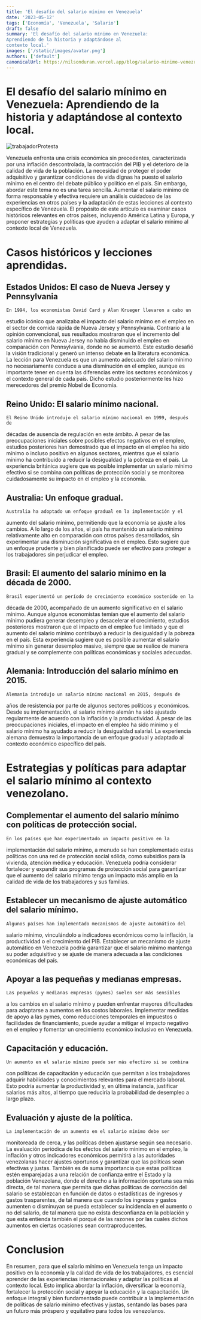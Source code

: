 ```yaml
---
title: 'El desafío del salario mínimo en Venezuela'
date: '2023-05-12'
tags: ['Economía', 'Venezuela', 'Salario']
draft: false
summary: 'El desafío del salario mínimo en Venezuela:
Aprendiendo de la historia y adaptándose al
contexto local.'
images: ['/static/images/avatar.png']
authors: ['default']
canonicalUrl: https://nilsonduran.vercel.app/blog/salario-minimo-venezuela
---
```


# El desafío del salario mínimo en Venezuela: Aprendiendo de la historia y adaptándose al contexto local.

![trabajadorProtesta](/static/images/art-2/bg-articulo-p.jpg)

Venezuela enfrenta una crisis económica sin precedentes, caracterizada
por una inflación descontrolada, la contracción del PIB y el deterioro de la
calidad de vida de la población. La necesidad de proteger el poder adquisitivo y
garantizar condiciones de vida dignas ha puesto el salario mínimo en el centro
del debate público y político en el país. Sin embargo, abordar este tema no es
una tarea sencilla. Aumentar el salario mínimo de forma responsable y efectiva
requiere un análisis cuidadoso de las experiencias en otros países y la
adaptación de estas lecciones al contexto específico de Venezuela. El
propósito de este artículo es examinar casos históricos relevantes en otros
países, incluyendo América Latina y Europa, y proponer estrategias y políticas
que ayuden a adaptar el salario mínimo al contexto local de Venezuela.

# Casos históricos y lecciones aprendidas.

## Estados Unidos: El caso de Nueva Jersey y Pennsylvania

    En 1994, los economistas David Card y Alan Krueger llevaron a cabo un
estudio icónico que analizaba el impacto del salario mínimo en el empleo en el
sector de comida rápida de Nueva Jersey y Pennsylvania. Contrario a la
opinión convencional, sus resultados mostraron que el incremento del salario
mínimo en Nueva Jersey no había disminuido el empleo en comparación con
Pennsylvania, donde no se aumentó. Este estudio desafió la visión tradicional y
generó un intenso debate en la literatura económica. La lección para Venezuela
es que un aumento adecuado del salario mínimo no necesariamente conduce a
una disminución en el empleo, aunque es importante tener en cuenta las
diferencias entre los sectores económicos y el contexto general de cada país.
Dicho estudio posteriormente les hizo merecedores del premio Nobel de
Economía.

## Reino Unido: El salario mínimo nacional.

    El Reino Unido introdujo el salario mínimo nacional en 1999, después de
décadas de ausencia de regulación en este ámbito. A pesar de las
preocupaciones iniciales sobre posibles efectos negativos en el empleo,
estudios posteriores han demostrado que el impacto en el empleo ha sido
mínimo o incluso positivo en algunos sectores, mientras que el salario mínimo
ha contribuido a reducir la desigualdad y la pobreza en el país. La experiencia
británica sugiere que es posible implementar un salario mínimo efectivo si se
combina con políticas de protección social y se monitorea cuidadosamente su
impacto en el empleo y la economía.

## Australia: Un enfoque gradual.

    Australia ha adoptado un enfoque gradual en la implementación y el
aumento del salario mínimo, permitiendo que la economía se ajuste a los
cambios. A lo largo de los años, el país ha mantenido un salario mínimo
relativamente alto en comparación con otros países desarrollados, sin
experimentar una disminución significativa en el empleo. Esto sugiere que un
enfoque prudente y bien planificado puede ser efectivo para proteger a los
trabajadores sin perjudicar el empleo.


## Brasil: El aumento del salario mínimo en la década de 2000.

    Brasil experimentó un período de crecimiento económico sostenido en la
década de 2000, acompañado de un aumento significativo en el salario mínimo.
Aunque algunos economistas temían que el aumento del salario mínimo
pudiera generar desempleo y desacelerar el crecimiento, estudios posteriores
mostraron que el impacto en el empleo fue limitado y que el aumento del
salario mínimo contribuyó a reducir la desigualdad y la pobreza en el país. Esta
experiencia sugiere que es posible aumentar el salario mínimo sin generar
desempleo masivo, siempre que se realice de manera gradual y se
complemente con políticas económicas y sociales adecuadas.

## Alemania: Introducción del salario mínimo en 2015.

    Alemania introdujo un salario mínimo nacional en 2015, después de
años de resistencia por parte de algunos sectores políticos y económicos.
Desde su implementación, el salario mínimo alemán ha sido ajustado
regularmente de acuerdo con la inflación y la productividad. A pesar de las
preocupaciones iniciales, el impacto en el empleo ha sido mínimo y el salario
mínimo ha ayudado a reducir la desigualdad salarial. La experiencia alemana
demuestra la importancia de un enfoque gradual y adaptado al contexto
económico específico del país.

# Estrategias y políticas para adaptar el salario mínimo al contexto venezolano.

## Complementar el aumento del salario mínimo con políticas de protección social.

    En los países que han experimentado un impacto positivo en la
implementación del salario mínimo, a menudo se han complementado estas
políticas con una red de protección social sólida, como subsidios para la
vivienda, atención médica y educación. Venezuela podría considerar fortalecer
y expandir sus programas de protección social para garantizar que el aumento
del salario mínimo tenga un impacto más amplio en la calidad de vida de los
trabajadores y sus familias.

## Establecer un mecanismo de ajuste automático del salario mínimo.

    Algunos países han implementado mecanismos de ajuste automático del
salario mínimo, vinculándolo a indicadores económicos como la inflación, la
productividad o el crecimiento del PIB. Establecer un mecanismo de ajuste
automático en Venezuela podría garantizar que el salario mínimo mantenga su
poder adquisitivo y se ajuste de manera adecuada a las condiciones
económicas del país.

## Apoyar a las pequeñas y medianas empresas.

    Las pequeñas y medianas empresas (pymes) suelen ser más sensibles
a los cambios en el salario mínimo y pueden enfrentar mayores dificultades
para adaptarse a aumentos en los costos laborales. Implementar medidas de
apoyo a las pymes, como reducciones temporales en impuestos o facilidades
de financiamiento, puede ayudar a mitigar el impacto negativo en el empleo y
fomentar un crecimiento económico inclusivo en Venezuela.

## Capacitación y educación.

    Un aumento en el salario mínimo puede ser más efectivo si se combina
con políticas de capacitación y educación que permitan a los trabajadores
adquirir habilidades y conocimientos relevantes para el mercado laboral. Esto
podría aumentar la productividad y, en última instancia, justificar salarios más
altos, al tiempo que reduciría la probabilidad de desempleo a largo plazo.

## Evaluación y ajuste de la política.

    La implementación de un aumento en el salario mínimo debe ser
monitoreada de cerca, y las políticas deben ajustarse según sea necesario. La
evaluación periódica de los efectos del salario mínimo en el empleo, la inflación
y otros indicadores económicos permitirá a las autoridades venezolanas hacer
ajustes oportunos y garantizar que las políticas sean efectivas y justas.
También es de suma importancia que estas políticas estén emparejadas a una
relación de confianza entre el Estado y la población Venezolana, donde el
derecho a la información oportuna sea más directa, de tal manera que permita
que dichas políticas de corrección del salario se establezcan en función de
datos o estadísticas de ingresos y gastos trasparentes, de tal manera que
cuando los ingresos y gastos aumenten o disminuyan se pueda establecer su
incidencia en el aumento o no del salario, de tal manera que no exista
desconfianza en la población y que esta entienda también el porqué de las
razones por las cuales dichos aumentos en ciertas ocasiones sean
contraproducentes.

# Conclusion

En resumen, para que el salario mínimo en Venezuela tenga un impacto
positivo en la economía y la calidad de vida de los trabajadores, es esencial
aprender de las experiencias internacionales y adaptar las políticas al contexto
local. Esto implica abordar la inflación, diversificar la economía, fortalecer la
protección social y apoyar la educación y la capacitación. Un enfoque integral y
bien fundamentado puede contribuir a la implementación de políticas de salario
mínimo efectivas y justas, sentando las bases para un futuro más próspero y
equitativo para todos los venezolanos.
